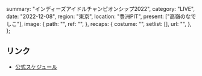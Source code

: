   summary: "インディーズアイドルチャンピオンシップ2022",
  category: "LIVE",
  date: "2022-12-08",
  region: "東京",
  location: "豊洲PIT",
  present: ["高嶺のなでしこ"],
  image: {
    path: "",
    ref: "",
  },
  recaps: {
    costume: "",
    setlist: [],
    url: "",
  },
};

## リンク

- [公式スケジュール](https://takanenonadeshiko.jp/?p=566)

